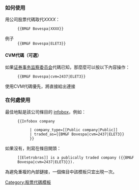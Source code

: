 {{Documentation subpage}}
<!-- Categories and interwikis go at the bottom of this page. -->

=== 如何使用 ===
用公司股票代碼取代''XXXX''：

:<code><nowiki>{{BM&F Bovespa|XXXX}}</nowiki></code>

;例子
:<code><nowiki>{{BM&F Bovespa|ELET3}}</nowiki></code>

==== CVM代碼（可選）====
如果[[证券事务监察委员会 (巴西)|证券事务监察委员会]]代碼已知，那麼麼可以按以下內容操作：

:<code><nowiki>{{BM&F Bovespa|cvm=2437|ELET3}}</nowiki></code>

使用CVM代碼優先，將直接給出連接

===在何處使用===
最佳地點是該公司條目的 [[WP:INFOBOX|infobox]]，例如{{tl|Infobox company}}：

:<code><nowiki>{{Infobox company</nowiki></code>
:<code><nowiki>| company_type=[[Public company|Public]]</nowiki></code>
:<code><nowiki>| traded_as={{BM&F Bovespa|cvm=2437|ELET3}}</nowiki></code>
:<code><nowiki>}}</nowiki></code>

如果沒有，則寫在條目開頭：
:<code><nowiki>[[Eletrobras]] is a publically traded company ({{BM&F Bovespa|cvm=2437|ELET3}}).</nowiki></code>

為避免重複的內部鏈接，一個條目中該模板只宜出現一次。

<includeonly>
<!--ADD CATEGORIES BELOW THIS LINE-->
[[Category:股票代碼模板]]

<!--ADD INTERWIKIS BELOW THIS LINE-->

</includeonly>